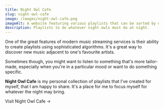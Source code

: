 ```yaml
---
title: Night Owl Cafe
slug: night-owl-cafe
image: /images/night-owl-cafe.png
imageAlt: A website featuring various playlists that can be sorted by mood and activities.
description: Playlists to do whatever night owls must do at night.
---
```



One of the great features of modern music streaming services is their ability to create playlists using sophisticated algorithms. It's a great way to discover new music adjacent to one's favourite artists.

Sometimes though, you might want to listen to something that's more tailor-made, especially when you're in a particular mood or want to do something specific.

<strong>Night Owl Cafe</strong> is my personal collection of playlists that I've
created for myself, that I am happy to share. It's a place for me to focus
myself for whatever the night may bring.

<Link
  href="https://night-owl-cafe.terrencejchan.workers.dev"
  aria-label="Open Night Owl Cafe in a new tab"
>
  Visit Night Owl Cafe →
</Link>
